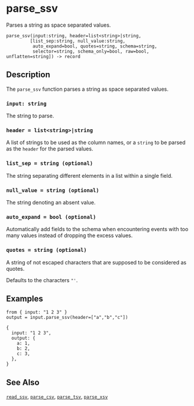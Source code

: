 
# parse_ssv

Parses a string as space separated values.

```tql
parse_ssv(input:string, header=list<string>|string,
         [list_sep:string, null_value:string,
          auto_expand=bool, quotes=string, schema=string,
          selector=string, schema_only=bool, raw=bool, unflatten=string]) -> record
```

## Description

The `parse_ssv` function parses a string as space separated values.

### `input: string`

The string to parse.

### `header = list<string>|string`

A list of strings to be used as the column names, or a `string` to be parsed
as the `header` for the parsed values.

### `list_sep = string (optional)`

The string separating different elements in a list within a single field.

### `null_value = string (optional)`

The string denoting an absent value.

### `auto_expand = bool (optional)`

Automatically add fields to the schema when encountering events with too many
values instead of dropping the excess values.

### `quotes = string (optional)`

A string of not escaped characters that are supposed to be considered as quotes.

Defaults to the characters `"'`.

<CommonOptions />

## Examples

```tql
from { input: "1 2 3" }
output = input.parse_ssv(header=["a","b","c"])
```
```tql
{
  input: "1 2 3",
  output: {
    a: 1,
    b: 2,
    c: 3,
  },
}
```

## See Also

[`read_ssv`](../operators/read_ssv.mdx), [`parse_csv`](parse_csv.mdx),
[`parse_tsv`](parse_tsv.mdx), [`parse_xsv`](parse_xsv.mdx)
